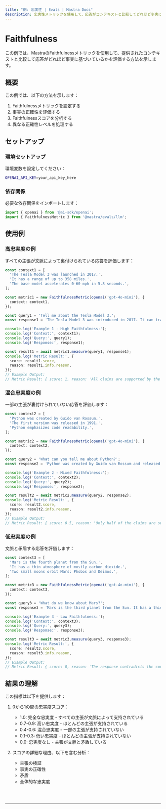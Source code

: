 ```yaml
---
title: "例: 忠実性 | Evals | Mastra Docs"
description: 忠実性メトリックを使用して、応答がコンテキストと比較してどれほど事実に基づいているかを評価する例。
---
```



# Faithfulness

この例では、MastraのFaithfulnessメトリックを使用して、提供されたコンテキストと比較して応答がどれほど事実に基づいているかを評価する方法を示します。

## 概要

この例では、以下の方法を示します：

1. Faithfulnessメトリックを設定する
2. 事実の正確性を評価する
3. Faithfulnessスコアを分析する
4. 異なる正確性レベルを処理する

## セットアップ

### 環境セットアップ

環境変数を設定してください：

```bash filename=".env"
OPENAI_API_KEY=your_api_key_here
```

### 依存関係

必要な依存関係をインポートします：

```typescript copy showLineNumbers filename="src/index.ts"
import { openai } from '@ai-sdk/openai';
import { FaithfulnessMetric } from '@mastra/evals/llm';
```

## 使用例

### 高忠実度の例

すべての主張が文脈によって裏付けられている応答を評価します：

```typescript copy showLineNumbers{5} filename="src/index.ts"
const context1 = [
  'The Tesla Model 3 was launched in 2017.',
  'It has a range of up to 358 miles.',
  'The base model accelerates 0-60 mph in 5.8 seconds.',
];

const metric1 = new FaithfulnessMetric(openai('gpt-4o-mini'), {
  context: context1,
});

const query1 = 'Tell me about the Tesla Model 3.';
const response1 = 'The Tesla Model 3 was introduced in 2017. It can travel up to 358 miles on a single charge and the base version goes from 0 to 60 mph in 5.8 seconds.';

console.log('Example 1 - High Faithfulness:');
console.log('Context:', context1);
console.log('Query:', query1);
console.log('Response:', response1);

const result1 = await metric1.measure(query1, response1);
console.log('Metric Result:', {
  score: result1.score,
  reason: result1.info.reason,
});
// Example Output:
// Metric Result: { score: 1, reason: 'All claims are supported by the context.' }
```

### 混合忠実度の例

一部の主張が裏付けられていない応答を評価します：

```typescript copy showLineNumbers{31} filename="src/index.ts"
const context2 = [
  'Python was created by Guido van Rossum.',
  'The first version was released in 1991.',
  'Python emphasizes code readability.',
];

const metric2 = new FaithfulnessMetric(openai('gpt-4o-mini'), {
  context: context2,
});

const query2 = 'What can you tell me about Python?';
const response2 = 'Python was created by Guido van Rossum and released in 1991. It is the most popular programming language today and is used by millions of developers worldwide.';

console.log('Example 2 - Mixed Faithfulness:');
console.log('Context:', context2);
console.log('Query:', query2);
console.log('Response:', response2);

const result2 = await metric2.measure(query2, response2);
console.log('Metric Result:', {
  score: result2.score,
  reason: result2.info.reason,
});
// Example Output:
// Metric Result: { score: 0.5, reason: 'Only half of the claims are supported by the context.' }
```

### 低忠実度の例

文脈と矛盾する応答を評価します：

```typescript copy showLineNumbers{57} filename="src/index.ts"
const context3 = [
  'Mars is the fourth planet from the Sun.',
  'It has a thin atmosphere of mostly carbon dioxide.',
  'Two small moons orbit Mars: Phobos and Deimos.',
];

const metric3 = new FaithfulnessMetric(openai('gpt-4o-mini'), {
  context: context3,
});

const query3 = 'What do we know about Mars?';
const response3 = 'Mars is the third planet from the Sun. It has a thick atmosphere rich in oxygen and nitrogen, and is orbited by three large moons.';

console.log('Example 3 - Low Faithfulness:');
console.log('Context:', context3);
console.log('Query:', query3);
console.log('Response:', response3);

const result3 = await metric3.measure(query3, response3);
console.log('Metric Result:', {
  score: result3.score,
  reason: result3.info.reason,
});
// Example Output:
// Metric Result: { score: 0, reason: 'The response contradicts the context.' }
```

## 結果の理解

この指標は以下を提供します：

1. 0から1の間の忠実度スコア：
   - 1.0: 完全な忠実度 - すべての主張が文脈によって支持されている
   - 0.7-0.9: 高い忠実度 - ほとんどの主張が支持されている
   - 0.4-0.6: 混合忠実度 - 一部の主張が支持されていない
   - 0.1-0.3: 低い忠実度 - ほとんどの主張が支持されていない
   - 0.0: 忠実度なし - 主張が文脈と矛盾している

2. スコアの詳細な理由、以下を含む分析：
   - 主張の検証
   - 事実の正確性
   - 矛盾
   - 全体的な忠実度

<br />
<br />
<hr className="dark:border-[#404040] border-gray-300" />
<br />
<br />
<GithubLink
  link={
    "https://github.com/mastra-ai/mastra/blob/main/examples/basics/evals/faithfulness"
  }
/>
